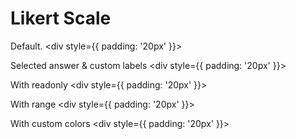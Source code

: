 

<Meta title="Components/Likert Scale" component={LikertScale} />

# Likert Scale

Default.
<Preview>
  <Story name="with defaults">
    <div style={{ padding: '20px' }}>
      <LikertScale id="1"/>
    </div>
  </Story>
</Preview>

Selected answer & custom labels
<Preview>
  <Story name="selected answer & custom labels">
    <div style={{ padding: '20px' }}>
      <LikertScale id="1" selectedAnswer="6" minValueText="Meh." maxValueText="OH YEAH!" />
    </div>
  </Story>
</Preview>

With readonly
<Preview>
  <Story name="with readonly">
    <div style={{ padding: '20px' }}>
      <LikertScale id="1" selectedAnswer="8" readonly />
    </div>
  </Story>
</Preview>

With range
<Preview>
  <Story name="with range">
    <div style={{ padding: '20px' }}>
      <LikertScale id="1" minValue="1" maxValue="5" selectedAnswer="2" />
    </div>
  </Story>
</Preview>

With custom colors
<Preview>
  <Story name="with custom colors">
    <div style={{ padding: '20px' }}>
      <LikertScale id="1"
        baseRgbColor="150, 50, 53"
        darkTextRgbColor="100, 1, 1"
        lightTextRgbColor="230, 230, 230"
        selectedAnswer="10" />
    </div>
  </Story>
</Preview>